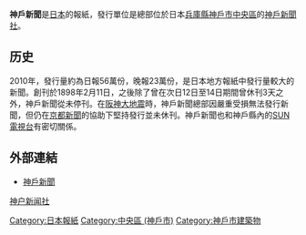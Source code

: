 {{Japanese|japanese=神戸新聞|kana=こうべしんぶん|kyu=神戶新聞}}
'''神戶新聞'''是[[日本|日本]]的報紙，發行單位是總部位於日本[[兵庫縣|兵庫縣]][[神戶市|神戶市]][[中央區_(神戶市)|中央區]]的[[神戶新聞社|神戶新聞社]]。

==历史==
2010年，發行量約為日報56萬份，晚報23萬份，是日本地方報紙中發行量較大的新聞。創刊於1898年2月11日，之後除了曾在次日12日至14日期間曾休刊3天之外，神戶新聞從未停刊。在[[阪神大地震|阪神大地震]]時，神戶新聞總部因嚴重受損無法發行新聞，但仍在[[京都新聞|京都新聞]]的協助下堅持發行並未休刊。神戶新聞也和神戶縣內的[[SUN電視台|SUN電視台]]有密切關係。

== 外部連結 ==
* [http://www.kobe-np.co.jp/ 神戶新聞] {{Wayback|url=http://www.kobe-np.co.jp/ |date=20090730030436 }}

[[category:神户新闻社|]]
[[Category:日本報紙|Category:日本報紙]]
[[Category:中央區_(神戶市)|Category:中央區 (神戶市)]]
[[Category:神戶市建築物|Category:神戶市建築物]]